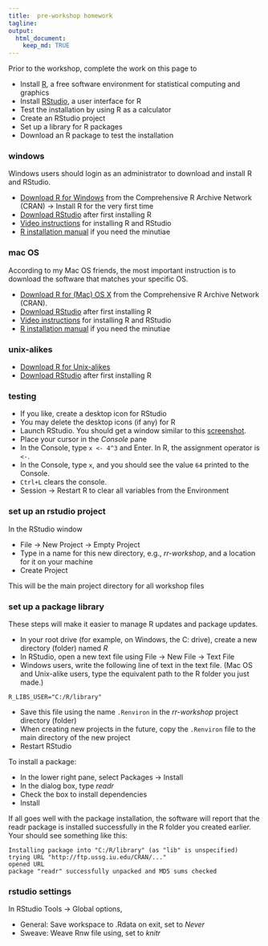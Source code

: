 ```yaml
---
title:  pre-workshop homework 
tagline: 
output: 
  html_document:
    keep_md: TRUE
---
```


[\\]: this is an Rmd comment

Prior to the workshop, complete the work on this page to 

- Install [R](https://www.r-project.org/), a free software environment for statistical computing and graphics 
- Install [RStudio](https://www.rstudio.com/), a user interface for R 
- Test the installation by using R as a calculator 
- Create an RStudio project 
- Set up a library for R packages 
- Download an R package to test the installation 

### windows

Windows users should login as an administrator to download and install R and RStudio.  

- [Download R for Windows](https://cran.r-project.org/) from the Comprehensive R Archive Network (CRAN) -> Install R for the very first time 
- [Download RStudio](http://www.rstudio.com/products/rstudio/download/) after first installing R 
- [Video instructions](https://www.youtube.com/watch?v=eD07NznguA4) for installing R and RStudio 
- [R installation manual](https://cran.r-project.org/doc/manuals/r-release/R-admin.html#Installing-R-under-Windows) if you need the minutiae 


### mac OS

According to my Mac OS friends, the most important instruction is to download the software that matches your specific OS. 

- [Download R for (Mac) OS X](https://cran.r-project.org/) from the Comprehensive R Archive Network (CRAN). 
- [Download RStudio](http://www.rstudio.com/products/rstudio/download/) after first installing R 
- [Video instructions](https://www.youtube.com/watch?v=Ywj6yNfc5nM) for installing R and RStudio  
- [R installation manual](https://cran.r-project.org/doc/manuals/r-release/R-admin.html#Installing-R-under-OS-X) if you need the minutiae 


### unix-alikes

- [Download R for Unix-alikes](https://cran.r-project.org/doc/manuals/r-release/R-admin.html#Installing-R-under-Unix_002dalikes) 
- [Download RStudio](https://www.rstudio.com/products/rstudio/download/) after first installing R 

### testing

- If you like, create a desktop icon for RStudio 
- You may delete the desktop icons (if any) for R  
- Launch RStudio. You should get a window similar to this [screenshot](http://www.rstudio.com/products/rstudio/). 
- Place your cursor in the *Console* pane  
- In the Console, type `x <- 4^3` and Enter. In R, the assignment operator is `<-`.  
- In the Console, type `x`, and you should see the value  `64` printed to the Console. 
- `Ctrl+L` clears the console. 
- Session -> Restart R to clear all variables from the Environment

### set up an rstudio project 

In the RStudio window 

- File -> New Project -> Empty Project 
- Type in a name for this new directory, e.g., *rr-workshop*, and a location for it on your machine 
- Create Project 

This will be the main project directory for all workshop files 

### set up a package library 

These steps will make it easier to manage R updates and package updates.  

- In your root drive (for example, on Windows, the C: drive), create a new directory (folder) named *R* 
- In RStudio, open a new text file using File -> New File -> Text File 
- Windows users, write the following line of text in the text file. (Mac OS and Unix-alike users, type the equivalent path to the R folder you just made.)

```
R_LIBS_USER="C:/R/library" 
```

- Save this file using the name `.Renviron` in the *rr-workshop* project directory (folder) 
- When creating new projects in the future, copy the `.Renviron` file to the main directory of the new project 
- Restart RStudio

To install a package: 

- In the lower right pane, select Packages -> Install 
- In the dialog box, type *readr* 
- Check the box to install dependencies
- Install 

If all goes well with the package installation, the software will report that the readr package is installed successfully in the R folder you created earlier. Your should see something like this:


    Installing package into "C:/R/library" (as "lib" is unspecified)
    trying URL "http://ftp.ussg.iu.edu/CRAN/..."
    opened URL
    package "readr" successfully unpacked and MD5 sums checked


### rstudio settings  

In RStudio Tools -> Global options, 

- General: Save workspace to .Rdata on exit, set to *Never* 
- Sweave: Weave Rnw file using, set to *knitr*






